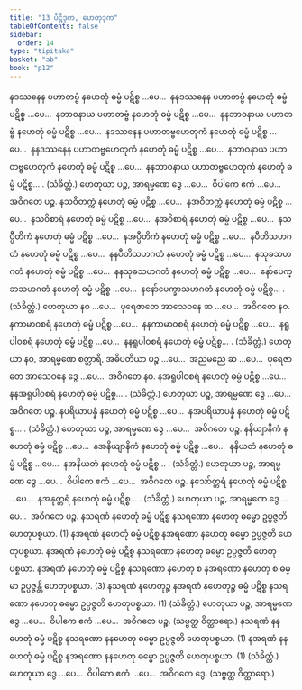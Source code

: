 ```yaml
---
title: "13 ပိဋ္ဌိဒုက, ဟေတုဒုက"
tableOfContents: false
sidebar:
  order: 14
type: "tipitaka"
basket: "ab"
book: "p12"
---
```



<DynamicBreadcrumb />

<Division number="37" book="p12" e="ch" v="40" p="167">

<Paragraph number="127" book="p12">
နဒဿနေန ပဟာတဗ္ဗံ နဟေတုံ ဓမ္မံ ပဋိစ္စ …ပေ…  နနဒဿနေန ပဟာတဗ္ဗံ နဟေတုံ ဓမ္မံ ပဋိစ္စ …ပေ…  နဘာဝနာယ ပဟာတဗ္ဗံ နဟေတုံ ဓမ္မံ ပဋိစ္စ …ပေ…  နနဘာဝနာယ ပဟာတဗ္ဗံ နဟေတုံ ဓမ္မံ ပဋိစ္စ …ပေ…  နဒဿနေန ပဟာတဗ္ဗဟေတုကံ နဟေတုံ ဓမ္မံ ပဋိစ္စ …ပေ…  နနဒဿနေန ပဟာတဗ္ဗဟေတုကံ နဟေတုံ ဓမ္မံ ပဋိစ္စ …ပေ…  နဘာဝနာယ ပဟာတဗ္ဗဟေတုကံ နဟေတုံ ဓမ္မံ ပဋိစ္စ …ပေ…  နနဘာဝနာယ ပဟာတဗ္ဗဟေတုကံ နဟေတုံ ဓမ္မံ ပဋိစ္စ… . (သံခိတ္တံ.)
</Paragraph>

<Paragraph number="128" book="p12">
ဟေတုယာ ပဉ္စ, အာရမ္မဏေ ဒွေ …ပေ…  ဝိပါကေ ဧကံ …ပေ…  အဝိဂတေ ပဉ္စ.
</Paragraph>

</Division>
<Division number="38" book="p12" e="ch" v="40" p="168">

<Paragraph number="129" book="p12">
နသဝိတက္ကံ နဟေတုံ ဓမ္မံ ပဋိစ္စ …ပေ…  နအဝိတက္ကံ နဟေတုံ ဓမ္မံ ပဋိစ္စ …ပေ…  နသဝိစာရံ နဟေတုံ ဓမ္မံ ပဋိစ္စ …ပေ…  နအဝိစာရံ နဟေတုံ ဓမ္မံ ပဋိစ္စ …ပေ…  နသပ္ပီတိကံ နဟေတုံ ဓမ္မံ ပဋိစ္စ …ပေ…  နအပ္ပီတိကံ နဟေတုံ ဓမ္မံ ပဋိစ္စ …ပေ…  နပီတိသဟဂတံ နဟေတုံ ဓမ္မံ ပဋိစ္စ …ပေ…  နနပီတိသဟဂတံ နဟေတုံ ဓမ္မံ ပဋိစ္စ …ပေ…  နသုခသဟဂတံ နဟေတုံ ဓမ္မံ ပဋိစ္စ …ပေ…  နနသုခသဟဂတံ နဟေတုံ ဓမ္မံ ပဋိစ္စ …ပေ…  နော်ပေက္ခာသဟဂတံ နဟေတုံ ဓမ္မံ ပဋိစ္စ …ပေ…  နနော်ပေက္ခာသဟဂတံ နဟေတုံ ဓမ္မံ ပဋိစ္စ… . (သံခိတ္တံ.)
</Paragraph>

<Paragraph number="130" book="p12">
ဟေတုယာ နဝ …ပေ…  ပုရေဇာတေ အာသေဝနေ ဆ …ပေ…  အဝိဂတေ နဝ.
</Paragraph>

</Division>
<Division number="39" book="p12" e="ch" v="40" p="168">

<Paragraph number="131" book="p12">
နကာမာဝစရံ နဟေတုံ ဓမ္မံ ပဋိစ္စ …ပေ…  နနကာမာဝစရံ နဟေတုံ ဓမ္မံ ပဋိစ္စ …ပေ…  နရူပါဝစရံ နဟေတုံ ဓမ္မံ ပဋိစ္စ …ပေ…  နနရူပါဝစရံ နဟေတုံ ဓမ္မံ ပဋိစ္စ… . (သံခိတ္တံ.)
</Paragraph>

<Paragraph number="132" book="p12">
ဟေတုယာ နဝ, အာရမ္မဏေ စတ္တာရိ, အဓိပတိယာ ပဉ္စ …ပေ…  အညမညေ ဆ …ပေ…  ပုရေဇာတေ အာသေဝနေ ဒွေ …ပေ…  အဝိဂတေ နဝ.
</Paragraph>

</Division>
<Division number="40" book="p12" e="ch" v="40" p="168">

<Paragraph number="133" book="p12">
နအရူပါဝစရံ နဟေတုံ ဓမ္မံ ပဋိစ္စ …ပေ…  နနအရူပါဝစရံ နဟေတုံ ဓမ္မံ ပဋိစ္စ… . (သံခိတ္တံ.) ဟေတုယာ ပဉ္စ, အာရမ္မဏေ ဒွေ …ပေ…  အဝိဂတေ ပဉ္စ.
</Paragraph>

<Paragraph number="134" book="p12">
နပရိယာပန္နံ နဟေတုံ ဓမ္မံ ပဋိစ္စ …ပေ…  နအပရိယာပန္နံ နဟေတုံ ဓမ္မံ ပဋိစ္စ… . (သံခိတ္တံ.) ဟေတုယာ ပဉ္စ, အာရမ္မဏေ ဒွေ …ပေ…  အဝိဂတေ ပဉ္စ.
</Paragraph>

</Division>
<Division number="41" book="p12" e="ch" v="40" p="168">

<Paragraph number="135" book="p12">
နနိယျာနိကံ နဟေတုံ ဓမ္မံ ပဋိစ္စ …ပေ…  နအနိယျာနိကံ နဟေတုံ ဓမ္မံ ပဋိစ္စ …ပေ…  နနိယတံ နဟေတုံ ဓမ္မံ ပဋိစ္စ …ပေ…  နအနိယတံ နဟေတုံ ဓမ္မံ ပဋိစ္စ… . (သံခိတ္တံ.) ဟေတုယာ ပဉ္စ, အာရမ္မဏေ ဒွေ …ပေ…  ဝိပါကေ ဧကံ …ပေ…  အဝိဂတေ ပဉ္စ.
</Paragraph>

<Paragraph number="136" book="p12">
နသော်တ္တရံ နဟေတုံ ဓမ္မံ ပဋိစ္စ …ပေ…  နအနုတ္တရံ နဟေတုံ ဓမ္မံ ပဋိစ္စ… . (သံခိတ္တံ.) ဟေတုယာ ပဉ္စ, အာရမ္မဏေ ဒွေ …ပေ…  အဝိဂတေ ပဉ္စ.
</Paragraph>

</Division>
<Division number="42" book="p12" e="ch" v="40" p="168">

<Paragraph number="137" book="p12">
နသရဏံ နဟေတုံ ဓမ္မံ ပဋိစ္စ နသရဏော နဟေတု ဓမ္မော ဥပ္ပဇ္ဇတိ ဟေတုပစ္စယာ. (1)
</Paragraph>

<Paragraph number="138" book="p12">
နအရဏံ နဟေတုံ ဓမ္မံ ပဋိစ္စ နအရဏော နဟေတု ဓမ္မော ဥပ္ပဇ္ဇတိ ဟေတုပစ္စယာ. နအရဏံ နဟေတုံ ဓမ္မံ ပဋိစ္စ နသရဏော နဟေတု ဓမ္မော ဥပ္ပဇ္ဇတိ ဟေတုပစ္စယာ. နအရဏံ နဟေတုံ ဓမ္မံ ပဋိစ္စ နသရဏော နဟေတု စ နအရဏော နဟေတု စ ဓမ္မာ ဥပ္ပဇ္ဇန္တိ ဟေတုပစ္စယာ. (3)
</Paragraph>

<Paragraph number="139" book="p12">
နသရဏံ နဟေတုဉ္စ နအရဏံ နဟေတုဉ္စ ဓမ္မံ ပဋိစ္စ နသရဏော နဟေတု ဓမ္မော ဥပ္ပဇ္ဇတိ ဟေတုပစ္စယာ. (1) (သံခိတ္တံ.)
</Paragraph>

<Paragraph number="140" book="p12">
ဟေတုယာ ပဉ္စ, အာရမ္မဏေ ဒွေ …ပေ…  ဝိပါကေ ဧကံ …ပေ…  အဝိဂတေ ပဉ္စ. (သဗ္ဗတ္ထ ဝိတ္ထာရော.)
</Paragraph>

</Division>
<Division number="43" book="p12" e="ch" v="40" p="169">

<Paragraph number="141" book="p12">
နသရဏံ နနဟေတုံ ဓမ္မံ ပဋိစ္စ နသရဏော နနဟေတု ဓမ္မော ဥပ္ပဇ္ဇတိ ဟေတုပစ္စယာ. (1)
</Paragraph>

<Paragraph number="142" book="p12">
နအရဏံ နနဟေတုံ ဓမ္မံ ပဋိစ္စ နအရဏော နနဟေတု ဓမ္မော ဥပ္ပဇ္ဇတိ ဟေတုပစ္စယာ. (1) (သံခိတ္တံ.)
</Paragraph>

<Paragraph number="143" book="p12">
ဟေတုယာ ဒွေ …ပေ…  ဝိပါကေ ဧကံ …ပေ…  အဝိဂတေ ဒွေ. (သဗ္ဗတ္ထ ဝိတ္ထာရော.)
</Paragraph>
</Division>